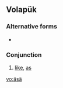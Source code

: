 {{also|asa|Asa|ASA|Ása|Åsa|אסא}}
==Volapük==

===Alternative forms===
*{{l|vo|aysay}}

===Conjunction===
{{infl|vo|conjunction}}

# [[like]], [[as]]

[[vo:äsä]]